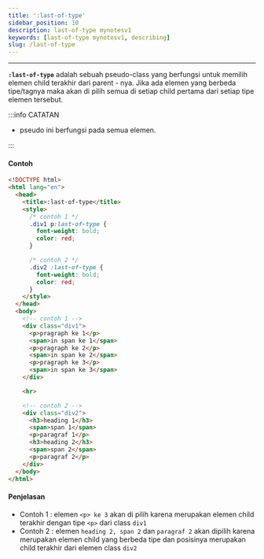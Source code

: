 ```yaml
---
title: ':last-of-type'
sidebar_position: 10
description: last-of-type mynotesv1
keywords: [last-of-type mynotesv1, describing]
slug: /last-of-type
---
```


<hr />

**`:last-of-type`** adalah sebuah pseudo-class yang berfungsi untuk memilih elemen child terakhir dari parent - nya.  Jika ada elemen yang berbeda tipe/tagnya maka akan di pilih semua di setiap child pertama dari setiap tipe elemen tersebut.

:::info CATATAN

- pseudo ini berfungsi pada semua elemen.

:::

#### Contoh

<Tabs>
<TabItem value="DEMO" label="DEMO" default>

<Codepen dataSlugHash="jOROjrN" title="pseudo class - last-of-type" />

</TabItem>

<TabItem value="COPY CODE" label="COPY CODE">

```html
<!DOCTYPE html>
<html lang="en">
  <head>
    <title>:last-of-type</title>
    <style>
      /* contoh 1 */
      .div1 p:last-of-type {
        font-weight: bold;
        color: red;
      }

      /* contoh 2 */
      .div2 :last-of-type {
        font-weight: bold;
        color: red;
      }
    </style>
  </head>
  <body>
    <!-- contoh 1 -->
    <div class="div1">
      <p>pragraph ke 1</p>
      <span>in span ke 1</span>
      <p>pragraph ke 2</p>
      <span>in span ke 2</span>
      <p>pragraph ke 3</p>
      <span>in span ke 3</span>
    </div>

    <hr>

    <!-- contoh 2 -->
    <div class="div2">
      <h3>heading 1</h3>
      <span>span 1</span>
      <p>paragraf 1</p>
      <h3>heading 2</h3>
      <span>span 2</span>
      <p>paragraf 2</p>
    </div>
  </body>
</html>
```

</TabItem>
</Tabs>

#### Penjelasan

- Contoh 1 : elemen `<p> ke 3` akan di pilih karena merupakan elemen child terakhir dengan tipe `<p>` dari class `div1`
- Contoh 2 : elemen `heading 2, span 2` dan `paragraf 2` akan dipilih karena merupakan elemen child yang berbeda tipe dan posisinya merupakan child terakhir dari elemen class `div2`
